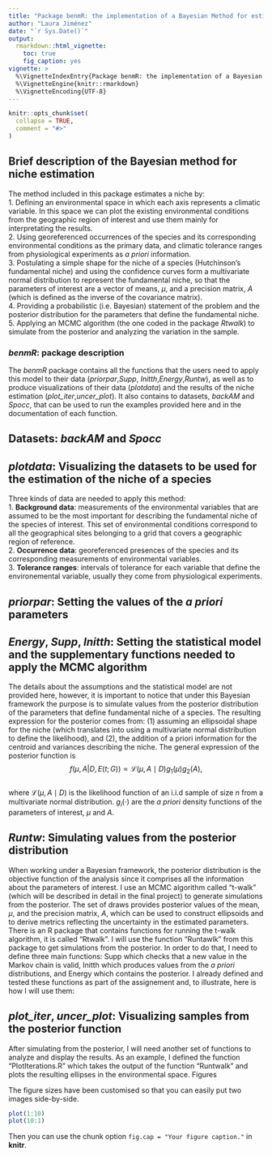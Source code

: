 ```yaml
---
title: "Package benmR: the implementation of a Bayesian Method for estimating ecological niches from presence data"
author: "Laura Jiménez"
date: "`r Sys.Date()`"
output:
  rmarkdown::html_vignette:
    toc: true
    fig_caption: yes
vignette: >
  %\VignetteIndexEntry{Package benmR: the implementation of a Bayesian Method for estimating ecological niches from presence data}
  %\VignetteEngine{knitr::rmarkdown}
  %\VignetteEncoding{UTF-8}
---
```


```r
knitr::opts_chunk$set(
  collapse = TRUE,
  comment = "#>"
)
```

## Brief description of the Bayesian method for niche estimation

  The method included in this package estimates a niche by:  
1. Defining an environmental space in which each axis represents a climatic variable. In this space we can plot the existing environmental conditions from the geographic region of interest and use them mainly for interpretating the results.  
2. Using georeferenced occurrences of the species and its corresponding environmental conditions as the primary data, and climatic tolerance ranges from physiological experiments as _a priori_ information.  
3. Postulating a simple shape for the niche of a species (Hutchinson's fundamental niche) and using the confidence curves form a multivariate normal distribution to represent the fundamental niche, so that the parameters of interest are a vector of means, $\mu$, and a precision matrix, $A$ (which is defined as the inverse of the covariance matrix).  
4. Providing a probabilistic (i.e. Bayesian) statement of the problem and the posterior distribution for the parameters that define the fundamental niche.  
5. Applying an MCMC algorithm (the one coded in the package *Rtwalk*) to simulate from the posterior and analyzing the variation in the sample.

### *benmR*: package description

The *benmR* package contains all the functions that the users need to apply this model to their data (*priorpar*,*Supp*, *Initth*,*Energy*,*Runtw*), as well as to produce visualizations of their data (*plotdata*) and the results of the niche estimation (*plot_iter*,*uncer_plot*). It also contains to datasets, *backAM* and *Spocc*, that can be used to run the examples provided here and in the documentation of each function.  

## Datasets: *backAM* and *Spocc*

## *plotdata*: Visualizing the datasets to be used for the estimation of the niche of a species

  Three kinds of data are needed to apply this method:  
1. __Background data__: measurements of the environmental variables that are assumed to be the most important for describing the fundamental niche of the species of interest. This set of environmental conditions correspond to all the geographical sites belonging to a grid that covers a geographic region of reference.  
2. __Occurrence data__: georeferenced presences of the species and its corresponding measurements of environmental variables.  
3. __Tolerance ranges__: intervals of tolerance for each variable that define the environemental variable, usually they come from physiological experiments.  

## *priorpar*: Setting the values of the *a priori* parameters

## *Energy*, *Supp*, *Initth*: Setting the statistical model and the supplementary functions needed to apply the MCMC algorithm

  The details about the assumptions and the statistical model are not provided here, however, it is important to notice that under this Bayesian framework the purpose is to simulate values from the posterior distribution of the parameters that define fundamental niche of a species. The resulting expression for the posterior comes from: (1) assuming an ellipsoidal shape for the niche (which translates into using a multivariate normal distribution to define the likelihood), and (2), the addition of a priori information for the centroid and variances describing the niche. The general expression of the posterior function is  
$$ f\left(\mu,A|D,E(t;G)\right) \propto \mathcal{L}\left(\mu,A\mid D\right)g_{1}\left(\mu\right)g_{2}\left(A\right),
$$  
where $\mathcal{L}\left(\mu,A\mid D\right)$ is the likelihood function of an i.i.d sample of size *n* from a multivariate normal distribution. $g_{i}\left(\cdot\right)$ are the _a priori_ density functions of the parameters of interest, $\mu$ and $A$.

## *Runtw*: Simulating values from the posterior distribution

  When working under a Bayesian framework, the posterior distribution is the objective function of the analysis since it comprises all the information about the parameters of interest.
  I use an MCMC algorithm called "t-walk" (which will be described in detail in the final project) to generate simulations from the posterior. The set of draws provides posterior values of the mean, $\mu$, and the precision matrix, $A$, which can be used to construct ellipsoids and to derive metrics reflecting the uncertainty in the estimated parameters.
  There is an R package that contains functions for running the t-walk algorithm, it is called "Rtwalk". I will use the function "Runtawlk" from this package to get simulations from the posterior. In order to do that, I need to define three main functions: Supp which checks that a new value in the Markov chain is valid, Initth which produces values from the _a priori_ distributions, and Energy which contains the posterior. I already defined and tested these functions as part of the assignement and, to illustrate, here is how I will use them:  

## *plot_iter*, *uncer_plot*: Visualizing samples from the posterior function
  After simulating from the posterior, I will need another set of functions to analyze and display the results. As an example, I defined the function "PlotIterations.R" which takes the output of the function "Runtwalk" and plots the resulting ellipses in the environmental space. 
Figures

The figure sizes have been customised so that you can easily put two images side-by-side. 

```r
plot(1:10)
plot(10:1)
```
Then you can use the chunk option `fig.cap = "Your figure caption."` in **knitr**.

